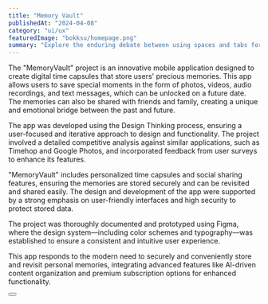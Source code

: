 ---
title: "Memory Vault"
publishedAt: "2024-04-08"
category: "ui/ux"
featuredImage: "bokksu/homepage.png"
summary: "Explore the enduring debate between using spaces and tabs for code indentation, and why this choice matters more than you might think."
---

The "MemoryVault" project is an innovative mobile application designed to create digital time capsules that store users' precious memories. This app allows users to save special moments in the form of photos, videos, audio recordings, and text messages, which can be unlocked on a future date. The memories can also be shared with friends and family, creating a unique and emotional bridge between the past and future.

The app was developed using the Design Thinking process, ensuring a user-focused and iterative approach to design and functionality. The project involved a detailed competitive analysis against similar applications, such as Timehop and Google Photos, and incorporated feedback from user surveys to enhance its features.

"MemoryVault" includes personalized time capsules and social sharing features, ensuring the memories are stored securely and can be revisited and shared easily. The design and development of the app were supported by a strong emphasis on user-friendly interfaces and high security to protect stored data.

The project was thoroughly documented and prototyped using Figma, where the design system—including color schemes and typography—was established to ensure a consistent and intuitive user experience.

This app responds to the modern need to securely and conveniently store and revisit personal memories, integrating advanced features like AI-driven content organization and premium subscription options for enhanced functionality.

<div>
  <Button
    href="https://www.figma.com/file/xIwc1gZEqnkvfv4vw5zxWm/MemoryVault?type=design&node-id=0%3A1&mode=design&t=vYWbwtrmlcMA6aQQ-1"
    title="View project"
    className="mt-4 mb-12"
  />
</div>
